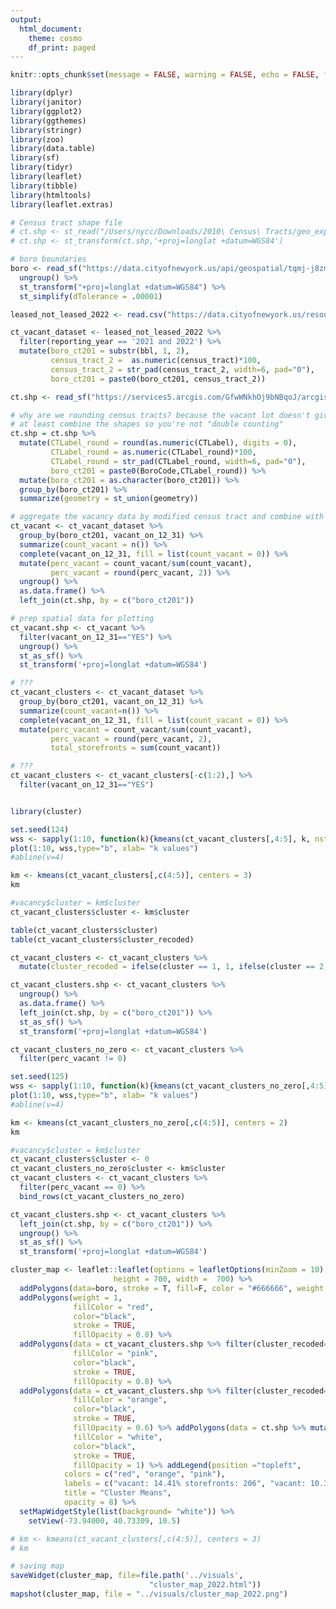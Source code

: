 ```yaml
---
output:
  html_document:
    theme: cosmo
    df_print: paged
---
```


```r
knitr::opts_chunk$set(message = FALSE, warning = FALSE, echo = FALSE, fig.align="left", fig.width=14, fig.height=8)
```

```r
library(dplyr)
library(janitor)
library(ggplot2)
library(ggthemes)
library(stringr)
library(zoo)
library(data.table)
library(sf)
library(tidyr)
library(leaflet)
library(tibble)
library(htmltools)
library(leaflet.extras)

# Census tract shape file
# ct.shp <- st_read("/Users/nycc/Downloads/2010\ Census\ Tracts/geo_export_da780961-2ca4-4fe7-9532-f4d844c8e8a2.shp")
# ct.shp <- st_transform(ct.shp,'+proj=longlat +datum=WGS84')

# boro boundaries
boro <- read_sf("https://data.cityofnewyork.us/api/geospatial/tqmj-j8zm?method=export&format=GeoJSON") %>% 
  ungroup() %>%
  st_transform("+proj=longlat +datum=WGS84") %>% 
  st_simplify(dTolerance = .00001)
```

```r
leased_not_leased_2022 <- read.csv("https://data.cityofnewyork.us/resource/92iy-9c3n.csv?$limit=999999999") %>% clean_names()
```

```r
ct_vacant_dataset <- leased_not_leased_2022 %>%
  filter(reporting_year == '2021 and 2022') %>%
  mutate(boro_ct201 = substr(bbl, 1, 2), 
         census_tract_2 =  as.numeric(census_tract)*100, 
         census_tract_2 = str_pad(census_tract_2, width=6, pad="0"), 
         boro_ct201 = paste0(boro_ct201, census_tract_2))
```

```r
ct.shp <- read_sf("https://services5.arcgis.com/GfwWNkhOj9bNBqoJ/arcgis/rest/services/NYC_Census_Tracts_for_2020_US_Census/FeatureServer/0/query?where=1=1&outFields=*&outSR=4326&f=pgeojson")

# why are we rounding census tracts? because the vacant lot doesn't give modern census tract numbers???? genuinely makes NO sense.
# at least combine the shapes so you're not "double counting"
ct.shp = ct.shp %>%
  mutate(CTLabel_round = round(as.numeric(CTLabel), digits = 0), 
         CTLabel_round = as.numeric(CTLabel_round)*100, 
         CTLabel_round = str_pad(CTLabel_round, width=6, pad="0"),
         boro_ct201 = paste0(BoroCode,CTLabel_round)) %>%
  mutate(boro_ct201 = as.character(boro_ct201)) %>%
  group_by(boro_ct201) %>% 
  summarize(geometry = st_union(geometry))
```


```r

# aggregate the vacancy data by modified census tract and combine with spatial data
ct_vacant <- ct_vacant_dataset %>% 
  group_by(boro_ct201, vacant_on_12_31) %>% 
  summarize(count_vacant = n()) %>% 
  complete(vacant_on_12_31, fill = list(count_vacant = 0)) %>% 
  mutate(perc_vacant = count_vacant/sum(count_vacant), 
         perc_vacant = round(perc_vacant, 2)) %>% 
  ungroup() %>%
  as.data.frame() %>%
  left_join(ct.shp, by = c("boro_ct201"))

# prep spatial data for plotting
ct_vacant.shp <- ct_vacant %>% 
  filter(vacant_on_12_31=="YES") %>% 
  ungroup() %>% 
  st_as_sf() %>% 
  st_transform('+proj=longlat +datum=WGS84')

# ???
ct_vacant_clusters <- ct_vacant_dataset %>% 
  group_by(boro_ct201, vacant_on_12_31) %>% 
  summarize(count_vacant=n()) %>% 
  complete(vacant_on_12_31, fill = list(count_vacant = 0)) %>% 
  mutate(perc_vacant = count_vacant/sum(count_vacant), 
         perc_vacant = round(perc_vacant, 2), 
         total_storefronts = sum(count_vacant)) 

# ???
ct_vacant_clusters <- ct_vacant_clusters[-c(1:2),] %>% 
  filter(vacant_on_12_31=="YES")


library(cluster)

set.seed(124)
wss <- sapply(1:10, function(k){kmeans(ct_vacant_clusters[,4:5], k, nstart = 50, iter.max = 15)$tot.withinss})
plot(1:10, wss,type="b", xlab= "k values")
#abline(v=4)

km <- kmeans(ct_vacant_clusters[,c(4:5)], centers = 3)
km

#vacancy$cluster = km$cluster
ct_vacant_clusters$cluster <- km$cluster

table(ct_vacant_clusters$cluster)
table(ct_vacant_clusters$cluster_recoded)

ct_vacant_clusters <- ct_vacant_clusters %>% 
  mutate(cluster_recoded = ifelse(cluster == 1, 1, ifelse(cluster == 2, 3, 2))) 

ct_vacant_clusters.shp <- ct_vacant_clusters %>% 
  ungroup() %>% 
  as.data.frame() %>%
  left_join(ct.shp, by = c("boro_ct201")) %>% 
  st_as_sf() %>% 
  st_transform('+proj=longlat +datum=WGS84')
```

```r
ct_vacant_clusters_no_zero <- ct_vacant_clusters %>% 
  filter(perc_vacant != 0)

set.seed(125)
wss <- sapply(1:10, function(k){kmeans(ct_vacant_clusters_no_zero[,4:5], k, nstart = 50, iter.max = 15)$tot.withinss})
plot(1:10, wss,type="b", xlab= "k values")
#abline(v=4)

km <- kmeans(ct_vacant_clusters_no_zero[,c(4:5)], centers = 2)
km
```

```r
#vacancy$cluster = km$cluster
ct_vacant_clusters$cluster <- 0
ct_vacant_clusters_no_zero$cluster <- km$cluster
ct_vacant_clusters <- ct_vacant_clusters %>% 
  filter(perc_vacant == 0) %>% 
  bind_rows(ct_vacant_clusters_no_zero)

ct_vacant_clusters.shp <- ct_vacant_clusters %>% 
  left_join(ct.shp, by = c("boro_ct201")) %>%
  ungroup() %>% 
  st_as_sf() %>% 
  st_transform('+proj=longlat +datum=WGS84')
```


```r
cluster_map <- leaflet::leaflet(options = leafletOptions(minZoom = 10), 
                       height = 700, width =  700) %>%
  addPolygons(data=boro, stroke = T, fill=F, color = "#666666", weight = 1) %>%
  addPolygons(weight = 1,
              fillColor = "red",
              color="black",
              stroke = TRUE,
              fillOpacity = 0.8) %>%
  addPolygons(data = ct_vacant_clusters.shp %>% filter(cluster_recoded==2) %>% st_as_sf() %>% st_transform('+proj=longlat +datum=WGS84'), weight = 1 ,
              fillColor = "pink",
              color="black",
              stroke = TRUE,
              fillOpacity = 0.8) %>%
  addPolygons(data = ct_vacant_clusters.shp %>% filter(cluster_recoded==3) %>% st_as_sf() %>% st_transform('+proj=longlat +datum=WGS84'), weight = 1 ,
              fillColor = "orange",
              color="black",
              stroke = TRUE,
              fillOpacity = 0.6) %>% addPolygons(data = ct.shp %>% mutate(boro_ct201=as.character(boro_ct201)) %>% anti_join(ct_vacant.shp %>% data.frame(), by=c("boro_ct201")), weight = 1,
              fillColor = "white",
              color="black",
              stroke = TRUE,
              fillOpacity = 1) %>% addLegend(position ="topleft", 
            colors = c("red", "orange", "pink"),
            labels = c("vacant: 14.41% storefronts: 206", "vacant: 10.38%  storefronts: 84", "vacant: 13.86% storefronts: 24"),
            title = "Cluster Means",
            opacity = 8) %>% 
  setMapWidgetStyle(list(background= "white")) %>%
    setView(-73.94000, 40.73309, 10.5) 
```

```r
# km <- kmeans(ct_vacant_clusters[,c(4:5)], centers = 3)
# km
```

```r
# saving map
saveWidget(cluster_map, file=file.path('../visuals', 
                               "cluster_map_2022.html"))
mapshot(cluster_map, file = "../visuals/cluster_map_2022.png")
```


